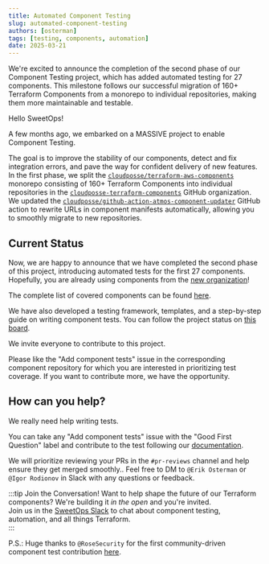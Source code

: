 ```yaml
---
title: Automated Component Testing
slug: automated-component-testing
authors: [osterman]
tags: [testing, components, automation]
date: 2025-03-21
---
```



<Intro>
We're excited to announce the completion of the second phase of our Component Testing project, which has added automated testing for 27 components. This milestone follows our successful migration of 160+ Terraform Components from a monorepo to individual repositories, making them more maintainable and testable.
</Intro>

Hello SweetOps!

A few months ago, we embarked on a MASSIVE project to enable Component Testing.

The goal is to improve the stability of our components, detect and fix integration errors, and pave the way for confident delivery of new features. In the first phase, we split the [`cloudposse/terraform-aws-components`](https://github.com/cloudposse/terraform-aws-components) monorepo consisting of 160+ Terraform Components into individual repositories in the [`cloudposse-terraform-components`](https://github.com/cloudposse-terraform-components) GitHub organization. We updated the [`cloudposse/github-action-atmos-component-updater`](https://github.com/cloudposse/github-action-atmos-component-updater) GitHub action to rewrite URLs in component manifests automatically, allowing you to smoothly migrate to new repositories.

## Current Status

Now, we are happy to announce that we have completed the second phase of this project, introducing automated tests for the first 27 components. Hopefully, you are already using components from the [new organization](https://github.com/cloudposse-terraform-components)!

The complete list of covered components can be found [here](https://github.com/orgs/cloudposse-terraform-components/projects/1/views/3).

We have also developed a testing framework, templates, and a step-by-step guide on writing component tests. You can follow the project status on [this board](https://github.com/orgs/cloudposse-terraform-components/projects/1/views/1).

We invite everyone to contribute to this project.

Please like the "Add component tests" issue in the corresponding component repository for which you are interested in prioritizing test coverage. If you want to contribute more, we have the opportunity.

## How can you help?

We really need help writing tests.

You can take any "Add component tests" issue with the "Good First Question" label and contribute to the test following our [documentation](https://docs.cloudposse.com/community/contribute/component-testing/).

We will prioritize reviewing your PRs in the `#pr-reviews` channel and help ensure they get merged smoothly.. Feel free to DM to `@Erik Osterman` or `@Igor Rodionov` in Slack with any questions or feedback. 

:::tip Join the Conversation!
Want to help shape the future of our Terraform components? We're building it *in the open* and you're invited.  
Join us in the [SweetOps Slack](https://cloudposse.com/slack) to chat about component testing, automation, and all things Terraform.  
::: 


P.S.: Huge thanks to `@RoseSecurity` for the first community-driven component test contribution [here](https://github.com/cloudposse-terraform-components/aws-vpc/pull/25).
